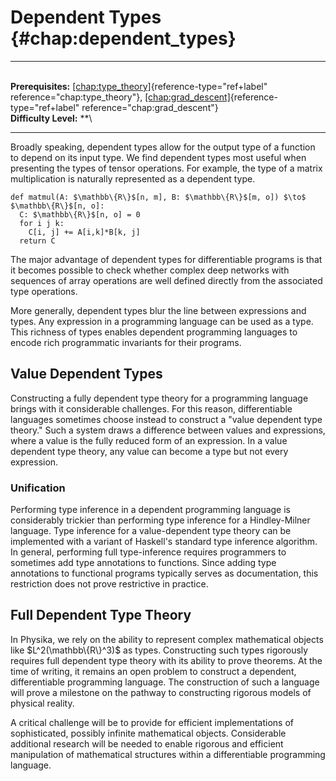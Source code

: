 # Dependent Types \{#chap:dependent_types\}

------------------------------------------------------------------------

\
**Prerequisites:**
[\[chap:type_theory\]](#chap:type_theory)\{reference-type="ref+label"
reference="chap:type_theory"\},
[\[chap:grad_descent\]](#chap:grad_descent)\{reference-type="ref+label"
reference="chap:grad_descent"\}\
**Difficulty Level:** \*\*\

------------------------------------------------------------------------

Broadly speaking, dependent types allow for the output type of a
function to depend on its input type. We find dependent types most
useful when presenting the types of tensor operations. For example, the
type of a matrix multiplication is naturally represented as a dependent
type.

``` \{.python language="python"\}
def matmul(A: $\mathbb\{R\}$[n, m], B: $\mathbb\{R\}$[m, o]) $\to$ $\mathbb\{R\}$[n, o]:
  C: $\mathbb\{R\}$[n, o] = 0
  for i j k:
    C[i, j] += A[i,k]*B[k, j]
  return C
```

The major advantage of dependent types for differentiable programs is
that it becomes possible to check whether complex deep networks with
sequences of array operations are well defined directly from the
associated type operations.

More generally, dependent types blur the line between expressions and
types. Any expression in a programming language can be used as a type.
This richness of types enables dependent programming languages to encode
rich programmatic invariants for their programs.

## Value Dependent Types

Constructing a fully dependent type theory for a programming language
brings with it considerable challenges. For this reason, differentiable
languages sometimes choose instead to construct a \"value dependent type
theory.\" Such a system draws a difference between values and
expressions, where a value is the fully reduced form of an expression.
In a value dependent type theory, any value can become a type but not
every expression.

### Unification

Performing type inference in a dependent programming language is
considerably trickier than performing type inference for a
Hindley-Milner language. Type inference for a value-dependent type
theory can be implemented with a variant of Haskell's standard type
inference algorithm. In general, performing full type-inference requires
programmers to sometimes add type annotations to functions. Since adding
type annotations to functional programs typically serves as
documentation, this restriction does not prove restrictive in practice.

## Full Dependent Type Theory

In Physika, we rely on the ability to represent complex mathematical
objects like $L^2(\mathbb\{R\}^3)$ as types. Constructing such types
rigorously requires full dependent type theory with its ability to prove
theorems. At the time of writing, it remains an open problem to
construct a dependent, differentiable programming language. The
construction of such a language will prove a milestone on the pathway to
constructing rigorous models of physical reality.

A critical challenge will be to provide for efficient implementations of
sophisticated, possibly infinite mathematical objects. Considerable
additional research will be needed to enable rigorous and efficient
manipulation of mathematical structures within a differentiable
programming language.
